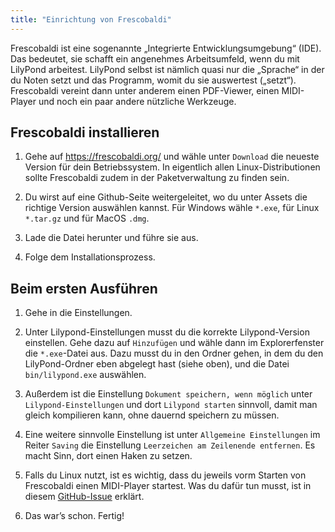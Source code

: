 ```yaml
---
title: "Einrichtung von Frescobaldi"
---
```


Frescobaldi ist eine sogenannte „Integrierte Entwicklungsumgebung“ (IDE). Das bedeutet, sie schafft ein angenehmes Arbeitsumfeld, wenn du mit LilyPond arbeitest. LilyPond selbst ist nämlich quasi nur die „Sprache“ in der du Noten setzt und das Programm, womit du sie auswertest („setzt“). Frescobaldi vereint dann unter anderem einen PDF-Viewer, einen MIDI-Player und noch ein paar andere nützliche Werkzeuge.

## Frescobaldi installieren

1.  Gehe auf <https://frescobaldi.org/> und wähle unter `Download` die neueste Version für dein Betriebssystem. In eigentlich allen Linux-Distributionen sollte Frescobaldi zudem in der Paketverwaltung zu finden sein.

2.  Du wirst auf eine Github-Seite weitergeleitet, wo du unter Assets die richtige Version auswählen kannst. Für Windows wähle `*.exe`, für Linux `*.tar.gz` und für MacOS `.dmg`.

3.  Lade die Datei herunter und führe sie aus.

4.  Folge dem Installationsprozess.

## Beim ersten Ausführen

1.  Gehe in die Einstellungen.

2.  Unter Lilypond-Einstellungen musst du die korrekte Lilypond-Version einstellen. Gehe dazu auf `Hinzufügen` und wähle dann im Explorerfenster die `*.exe`-Datei aus. Dazu musst du in den Ordner gehen, in dem du den LilyPond-Ordner eben abgelegt hast (siehe oben), und die Datei `bin/lilypond.exe` auswählen.

3.  Außerdem ist die Einstellung `Dokument speichern, wenn möglich` unter `Lilypond-Einstellungen` und dort `Lilypond starten` sinnvoll, damit man gleich kompilieren kann, ohne dauernd speichern zu müssen.

4.  Eine weitere sinnvolle Einstellung ist unter `Allgemeine Einstellungen` im Reiter `Saving` die Einstellung `Leerzeichen am Zeilenende entfernen`. Es macht Sinn, dort einen Haken zu setzen.

5.  Falls du Linux nutzt, ist es wichtig, dass du jeweils vorm Starten von Frescobaldi einen MIDI-Player startest. Was du dafür tun musst, ist in diesem [GitHub-Issue](https://github.com/frescobaldi/frescobaldi/issues/1537) erklärt.

6.  Das war’s schon. Fertig!
